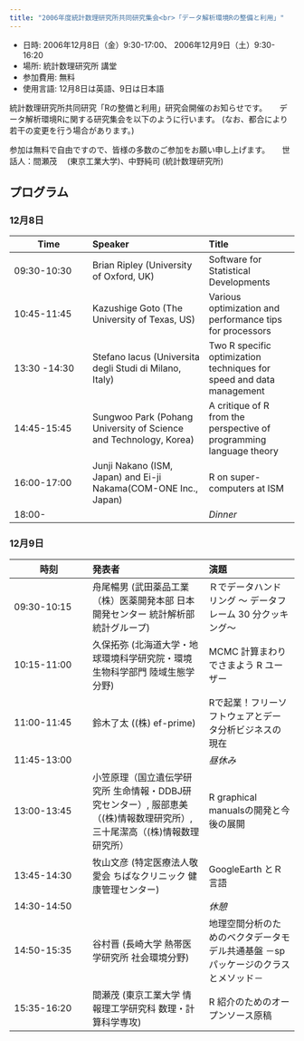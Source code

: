 ```yaml
---
title: "2006年度統計数理研究所共同研究集会<br>「データ解析環境Rの整備と利用」"
---
```


- 日時: 2006年12月8日（金）9:30-17:00、 2006年12月9日（土）9:30-16:20
- 場所: 統計数理研究所 講堂
- 参加費用: 無料
- 使用言語: 12月8日は英語、9日は日本語

統計数理研究所共同研究「Rの整備と利用」研究会開催のお知らせです。
　
データ解析環境Rに関する研究集会を以下のように行います。
(なお、都合により若干の変更を行う場合があります。)

参加は無料で自由ですので、皆様の多数のご参加をお願い申し上げます。
　
世話人：間瀬茂 　(東京工業大学)、中野純司 (統計数理研究所)

## プログラム

### 12月8日

| Time | Speaker | Title |
|------|:--------|:------|
| 09:30-10:30 | Brian Ripley (University of Oxford, UK) | Software for Statistical Developments |
| 10:45-11:45 | Kazushige Goto (The University of Texas, US) | Various optimization and performance tips for processors |
| 13:30 -14:30 | Stefano Iacus (Universita degli Studi di Milano, Italy) | Two R specific optimization techniques for speed and data management |
| 14:45-15:45 | Sungwoo Park (Pohang University of Science and Technology, Korea) | A critique of R from the perspective of programming language theory |
| 16:00-17:00 | Junji Nakano (ISM, Japan) and Ei-ji Nakama(COM-ONE Inc., Japan) | R on super-computers at ISM |
| 18:00- | | *Dinner* |

### 12月9日

| 時刻 | 発表者 | 演題 |
|------|:--------|:------|
| 09:30-10:15 | 舟尾暢男 (武田薬品工業（株）医薬開発本部 日本開発センター 統計解析部 統計グループ) | Ｒでデータハンドリング ～ データフレーム 30 分クッキング～ |
| 10:15-11:00 | 久保拓弥 (北海道大学・地球環境科学研究院・環境生物科学部門 陸域生態学分野) | MCMC 計算まわりでさまよう R ユーザー |
| 11:00-11:45 | 鈴木了太 ((株) ef-prime) | Rで起業！フリーソフトウェアとデータ分析ビジネスの現在 |
| 11:45-13:00 | | *昼休み* |
| 13:00-13:45 | 小笠原理（国立遺伝学研究所 生命情報・DDBJ研究センター）, 服部恵美（(株)情報数理研究所）, 三十尾潔高（(株)情報数理研究所） | R graphical manualsの開発と今後の展開 |
| 13:45-14:30 | 牧山文彦 (特定医療法人敬愛会 ちばなクリニック 健康管理センター) | GoogleEarth とＲ言語 |
| 14:30-14:50 | | *休憩* |
| 14:50-15:35 | 谷村晋 (長崎大学 熱帯医学研究所 社会環境分野) | 地理空間分析のためのベクタデータモデル共通基盤 －sp パッケージのクラスとメソッド－ |
| 15:35-16:20 | 間瀬茂 (東京工業大学 情報理工学研究科 数理・計算科学専攻) | R 紹介のためのオープンソース原稿 |
